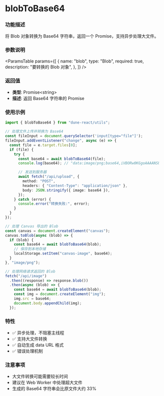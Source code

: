 
<Meta title="Utils/utils-canvas/blobToBase64(Blob转Base64)" />

# blobToBase64

### 功能描述

将 Blob 对象转换为 Base64 字符串，返回一个 Promise，支持异步处理大文件。

### 参数说明

<ParamsTable
  params={[
    {
      name: "blob",
      type: "Blob",
      required: true,
      description: "要转换的 Blob 对象",
    },
  ]}
/>

### 返回值

- **类型**: Promise&lt;string&gt;
- **描述**: 返回 Base64 字符串的 Promise

### 使用示例

```typescript
import { blobToBase64 } from "dune-react/utils";

// 处理文件上传并转换为 Base64
const fileInput = document.querySelector('input[type="file"]');
fileInput.addEventListener("change", async (e) => {
  const file = e.target.files[0];
  if (file) {
    try {
      const base64 = await blobToBase64(file);
      console.log(base64); // "data:image/png;base64,iVBORw0KGgoAAAANSUhEUg..."

      // 发送到服务器
      await fetch("/api/upload", {
        method: "POST",
        headers: { "Content-Type": "application/json" },
        body: JSON.stringify({ image: base64 }),
      });
    } catch (error) {
      console.error("转换失败:", error);
    }
  }
});

// 处理 Canvas 导出的 Blob
const canvas = document.createElement("canvas");
canvas.toBlob(async (blob) => {
  if (blob) {
    const base64 = await blobToBase64(blob);
    // 保存到本地存储
    localStorage.setItem("canvas-image", base64);
  }
}, "image/png");

// 处理网络请求返回的 Blob
fetch("/api/image")
  .then((response) => response.blob())
  .then(async (blob) => {
    const base64 = await blobToBase64(blob);
    const img = document.createElement("img");
    img.src = base64;
    document.body.appendChild(img);
  });
```

### 特性

- ✅ 异步处理，不阻塞主线程
- ✅ 支持大文件转换
- ✅ 自动生成 data URL 格式
- ✅ 错误处理机制

### 注意事项

- 大文件转换可能需要较长时间
- 建议在 Web Worker 中处理超大文件
- 生成的 Base64 字符串会比原文件大约 33%

